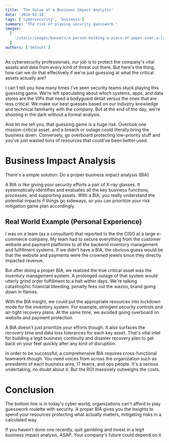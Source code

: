```yaml
---
title: 'The Value of a Business Impact Analysis'
date: '2024-03-18'
tags: ['cybersecurity', 'business']
summary: 'The risk of playing security guesswork.'
images:
  [
    '/static/images/banners/a-person-holding-a-piece-of-paper-over-a-laptop__jakubzerdzicki__9PwLeZA-RGc.jpg',
  ]
authors: ['default']
---
```


As cybersecurity professionals, our job is to protect the company's vital assets and data from every kind of threat out there. But here's the thing, how can we do that effectively if we're just guessing at what the critical assets actually are?

I can't tell you how many times I've seen security teams stuck playing this guessing game. We're left speculating about which systems, apps, and data stores are the VIPs that need a bodyguard detail versus the ones that are less critical. We make our best guesses based on our industry knowledge and technical familiarity with the company. But at the end of the day, we're shooting in the dark without a formal analysis.

And let me tell you, that guessing game is a huge risk. Overlook one mission-critical asset, and a breach or outage could literally bring the business down. Conversely, go overboard protecting low-priority stuff and you've just wasted tons of resources that could've been better used.

# Business Impact Analysis

There's a simple solution: Do a proper business impact analysis (BIA).

A BIA is like giving your security efforts a pair of X-ray glasses. It systematically identifies and evaluates all the key business functions, processes, and supporting assets. With a BIA, you really understand the potential impacts if things go sideways, so you can prioritize your risk mitigation game plan accordingly.

## Real World Example (Personal Experience)

I was on a team (as a consultant) that reported to the the CISO at a large e-commerce company. My team had to secure everything from the customer website and payment platforms to all the backend inventory management and fulfillment systems. If we didn't have a BIA, the obvious guess would be that the website and payments were the crowned jewels since they directly impacted revenue.

But after doing a proper BIA, we realized the true critical asset was the inventory management system. A prolonged outage of that system would utterly grind order fulfillment to a halt within days. We're talking catastrophic financial bleeding, penalty fees out the wazoo, brand going down in flames.

With the BIA insight, we could put the appropriate resources into lockdown mode for the inventory system. For example, stringent security controls and air-tight recovery plans. At the same time, we avoided going overboard on website and payment protection.

A BIA doesn't just prioritize your efforts though. It also surfaces the recovery time and data loss tolerances for each key asset. That's vital intel for building a legit business continuity and disaster recovery plan to get back on your feet quickly after any kind of disruption.

In order to be successful, a comprehensive BIA requires cross-functional teamwork though. You need voices from across the organization such as presidents of each business area, IT teams, and ops people. It's a serious undertaking, no doubt about it. But the ROI massively outweighs the costs.

# Conclusion

The bottom line is in today's cyber world, organizations can't afford to play guesswork roulette with security. A proper BIA gives you the insights to spend your resources protecting what actually matters, mitigating risks in a calculated way.

If you haven't done one recently, quit gambling and invest in a legit business impact analysis, ASAP. Your company's future could depend on it.
